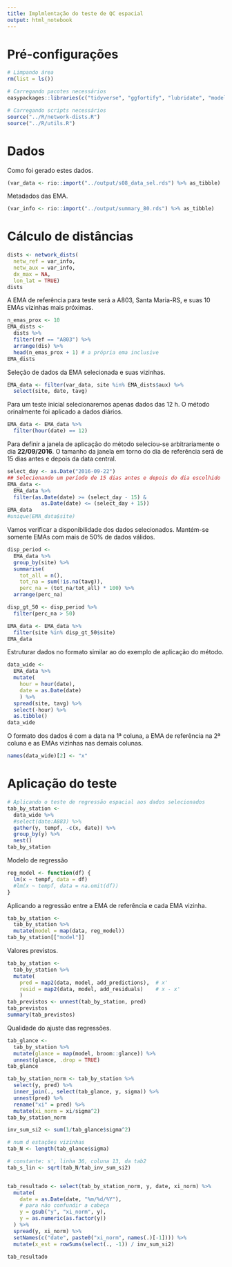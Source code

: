 ```yaml
---
title: Implmlentação do teste de QC espacial
output: html_notebook
---
```



# Pré-configurações

```r
# Limpando área
rm(list = ls())

# Carregando pacotes necessários
easypackages::libraries(c("tidyverse", "ggfortify", "lubridate", "modelr"))

# Carregando scripts necessários
source("../R/network-dists.R")
source("../R/utils.R")
```

# Dados

Como foi gerado estes dados.

```r
(var_data <- rio::import("../output/s08_data_sel.rds") %>% as_tibble) 
```

Metadados das EMA.

```r
(var_info <- rio::import("../output/summary_80.rds") %>% as_tibble)
```

# Cálculo de distâncias


```r
dists <- network_dists(
  netw_ref = var_info,
  netw_aux = var_info, 
  dx_max = NA,
  lon_lat = TRUE)
dists
```

A EMA de referência para teste será a A803, Santa Maria-RS, e suas 10 EMAs vizinhas mais próximas.

```r
n_emas_prox <- 10
EMA_dists <-
  dists %>%
  filter(ref == "A803") %>%
  arrange(dis) %>% 
  head(n_emas_prox + 1) # a própria ema inclusive
EMA_dists

```

Seleção de dados da EMA selecionada e suas vizinhas.

```r
EMA_data <- filter(var_data, site %in% EMA_dists$aux) %>%
  select(site, date, tavg)
```

Para um teste inicial selecionaremos apenas dados das 12 h. O método orinalmente foi aplicado a dados diários.

```r
EMA_data <- EMA_data %>%
  filter(hour(date) == 12)
```

Para definir a janela de aplicação do método seleciou-se arbitrariamente o dia **22/09/2016**. O tamanho da janela em torno do dia de referência será de 15 dias antes e depois da data central.

```r
select_day <- as.Date("2016-09-22")
## Selecionando um período de 15 dias antes e depois do dia escolhido
EMA_data <-
  EMA_data %>%
  filter(as.Date(date) >= (select_day - 15) & 
           as.Date(date) <= (select_day + 15))
EMA_data
#unique(EMA_data$site)
```


Vamos verificar a disponibilidade dos dados selecionados. Mantém-se somente EMAs com mais de 50% de dados válidos.

```r
disp_period <-
  EMA_data %>%
  group_by(site) %>% 
  summarise(
    tot_all = n(),
    tot_na = sum(!is.na(tavg)),
    perc_na = (tot_na/tot_all) * 100) %>%
  arrange(perc_na)

disp_gt_50 <- disp_period %>%
  filter(perc_na > 50)

EMA_data <- EMA_data %>%
  filter(site %in% disp_gt_50$site)
EMA_data
```

Estruturar dados no formato similar ao do exemplo de aplicação do método.

```r
data_wide <-
  EMA_data %>%
  mutate(
    hour = hour(date),
    date = as.Date(date)
    ) %>%
  spread(site, tavg) %>%
  select(-hour) %>%
  as.tibble()
data_wide
```

O formato dos dados é com a data na 1ª coluna, a EMA de referência na 2ª coluna e as EMAs vizinhas nas demais colunas.

```r
names(data_wide)[2] <- "x"
```


# Aplicação do teste

```r
# Aplicando o teste de regressão espacial aos dados selecionados
tab_by_station <-
  data_wide %>%
  #select(date:A883) %>%
  gather(y, tempf, -c(x, date)) %>%
  group_by(y) %>%
  nest()
tab_by_station
```

Modelo de regressão

```r
reg_model <- function(df) {
  lm(x ~ tempf, data = df)
  #lm(x ~ tempf, data = na.omit(df))
}
```

Aplicando a regressão entre a EMA de referência e cada EMA vizinha.


```r
tab_by_station <-
  tab_by_station %>%
  mutate(model = map(data, reg_model))
tab_by_station[["model"]]
```


Valores previstos.

```r
tab_by_station <-
  tab_by_station %>%
  mutate(
    pred = map2(data, model, add_predictions),  # x'
    resid = map2(data, model, add_residuals)    # x - x'
    )
tab_previstos <- unnest(tab_by_station, pred)
tab_previstos
summary(tab_previstos)
```

Qualidade do ajuste das regressões.

```r
tab_glance <-
  tab_by_station %>% 
  mutate(glance = map(model, broom::glance)) %>% 
  unnest(glance, .drop = TRUE)
tab_glance
```



```r
tab_by_station_norm <- tab_by_station %>%
  select(y, pred) %>%
  inner_join(., select(tab_glance, y, sigma)) %>%
  unnest(pred) %>%
  rename("xi" = pred) %>%
  mutate(xi_norm = xi/sigma^2)
tab_by_station_norm
```


```r
inv_sum_si2 <- sum(1/tab_glance$sigma^2)

# num d estações vizinhas
tab_N <- length(tab_glance$sigma)

# constante: s', linha 36, coluna 13, da tab2
tab_s_lin <- sqrt(tab_N/tab_inv_sum_si2)


tab_resultado <- select(tab_by_station_norm, y, date, xi_norm) %>%
  mutate(
    date = as.Date(date, "%m/%d/%Y"),
    # para não confundir a cabeça
    y = gsub("y", "xi_norm", y),
    y = as.numeric(as.factor(y))
  ) %>%
  spread(y, xi_norm) %>%
  setNames(c("date", paste0("xi_norm", names(.)[-1]))) %>%
  mutate(x_est = rowSums(select(., -1)) / inv_sum_si2)

tab_resultado 

```



